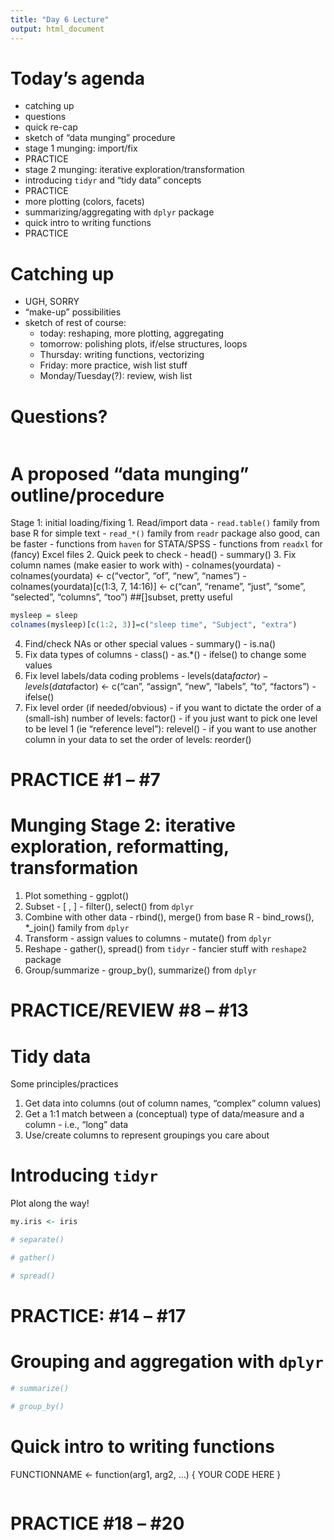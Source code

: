 ```yaml
---
title: "Day 6 Lecture"
output: html_document
---
```


# Today's agenda

  - catching up
  - questions
  - quick re-cap
  - sketch of "data munging" procedure
  - stage 1 munging: import/fix
  - PRACTICE
  - stage 2 munging: iterative exploration/transformation
  - introducing `tidyr` and "tidy data" concepts
  - PRACTICE
  - more plotting (colors, facets)
  - summarizing/aggregating with `dplyr` package
  - quick intro to writing functions
  - PRACTICE

# Catching up

  - UGH, SORRY
  - "make-up" possibilities
  - sketch of rest of course:
    - today: reshaping, more plotting, aggregating
    - tomorrow: polishing plots, if/else structures, loops
    - Thursday: writing functions, vectorizing
    - Friday: more practice, wish list stuff
    - Monday/Tuesday(?): review, wish list
    
# Questions?

```r

```

# A proposed "data munging" outline/procedure

Stage 1: initial loading/fixing
  1. Read/import data
    - `read.table()` family from base R for simple text
    - `read_*()` family from `readr` package also good, can be faster
    - functions from `haven` for STATA/SPSS
    - functions from `readxl` for (fancy) Excel files
  2. Quick peek to check
    - head()
    - summary()
  3. Fix column names (make easier to work with)
    - colnames(yourdata)
    - colnames(yourdata) <- c("vector", "of", "new", "names")
    - colnames(yourdata)[c(1:3, 7, 14:16)] <- c("can", "rename", "just", "some", "selected", "columns", "too") ##[]subset, pretty useful
    
```r
mysleep = sleep
colnames(mysleep)[c(1:2, 3)]=c("sleep time", "Subject", "extra")

```
    
  4. Find/check NAs or other special values
    - summary()
    - is.na()
  5. Fix data types of columns
    - class() 
    - as.*()
    - ifelse() to change some values
  6. Fix level labels/data coding problems
    - levels(data$factor)
    - levels(data$factor) <- c("can", "assign", "new", "labels", "to", "factors")
    - ifelse()
  7. Fix level order (if needed/obvious)
    - if you want to dictate the order of a (small-ish) number of levels: factor()
    - if you just want to pick one level to be level 1 (ie "reference level"): relevel()
    - if you want to use another column in your data to set the order of levels: reorder()

# PRACTICE #1 -- #7


# Munging Stage 2: iterative exploration, reformatting, transformation

  1. Plot something
    - ggplot()
  2. Subset
    - [ , ]
    - filter(), select() from `dplyr`
  3. Combine with other data
    - rbind(), merge() from base R
    - bind_rows(), *_join() family from `dplyr`
  4. Transform
    - assign values to columns
    - mutate() from `dplyr`
  5. Reshape
    - gather(), spread() from `tidyr`
    - fancier stuff with `reshape2` package
  6. Group/summarize
    - group_by(), summarize() from `dplyr`

# PRACTICE/REVIEW #8 -- #13

# Tidy data

Some principles/practices

  1. Get data into columns (out of column names, "complex" column values)
  2. Get a 1:1 match between a (conceptual) type of data/measure and a column
    - i.e., "long" data
  3. Use/create columns to represent groupings you care about

# Introducing `tidyr`

Plot along the way!

```r
my.iris <- iris

# separate()

# gather()

# spread()

```

# PRACTICE: #14 -- #17

# Grouping and aggregation with `dplyr`

```r
# summarize()

# group_by()


```

# Quick intro to writing functions

FUNCTIONNAME <- function(arg1, arg2, ...) {
  YOUR CODE HERE
}

```r

```

# PRACTICE #18 -- #20